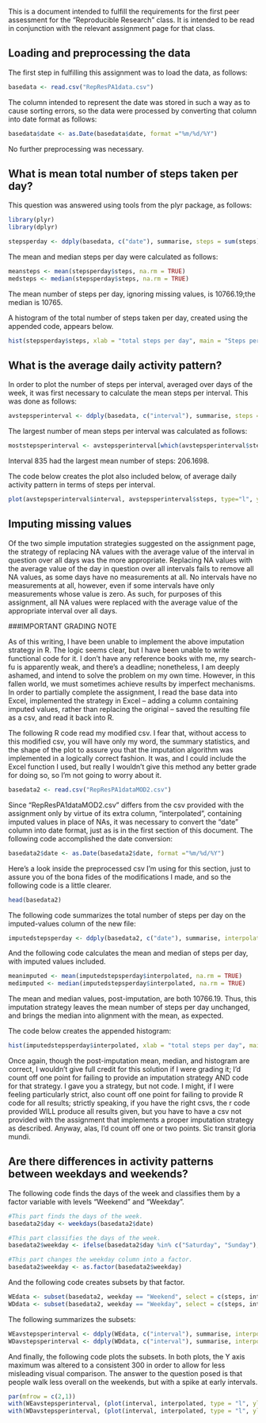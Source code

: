 This is a document intended to fulfill the requirements for the first peer assessment for the "Reproducible Research" class.  It is intended to be read in conjunction with the relevant assignment page for that class.  

## Loading and preprocessing the data

The first step in fulfilling this assignment was to load the data, as follows:     

```r
basedata <- read.csv("RepResPA1data.csv")
```

The column intended to represent the date was stored in such a way as to cause sorting errors, so the data were processed by converting that column into date format as follows:  

```r
basedata$date <- as.Date(basedata$date, format ="%m/%d/%Y")
```

No further preprocessing was necessary.  

## What is mean total number of steps taken per day?

This question was answered using tools from the plyr package, as follows:  

```r
library(plyr)
library(dplyr)

stepsperday <- ddply(basedata, c("date"), summarise, steps = sum(steps))
```

The mean and median steps per day were calculated as follows:  

```r
meansteps <- mean(stepsperday$steps, na.rm = TRUE)
medsteps <- median(stepsperday$steps, na.rm = TRUE)
```

The mean number of steps per day, ignoring missing values, is 10766.19;the median is 10765.  

A histogram of the total number of steps taken per day, created using the appended code, appears below.  

```r
hist(stepsperday$steps, xlab = "total steps per day", main = "Steps per day, missing values ignored")
```


## What is the average daily activity pattern?

In order to plot the number of steps per interval, averaged over days of the week, it was first necessary to calculate the mean steps per interval.  This was done as follows:  

```r
avstepsperinterval <- ddply(basedata, c("interval"), summarise, steps = mean(steps, na.rm = TRUE))
```

The largest number of mean steps per interval was calculated as follows:  

```r
moststepsperinterval <- avstepsperinterval[which(avstepsperinterval$steps == max(avstepsperinterval$steps)), ]
```

Interval 835 had the largest mean number of steps:  206.1698.  

The code below creates the plot also included below, of average daily activity pattern in terms of steps per interval.  

```r
plot(avstepsperinterval$interval, avstepsperinterval$steps, type="l", ylab = "steps", xlab = "interval", main = "Mean steps per interval")
```

## Imputing missing values

Of the two simple imputation strategies suggested on the assignment page, the strategy of replacing NA values with the average value of the interval in question over all days was the more appropriate.  Replacing NA values with the average value of the day in question over all intervals fails to remove all NA values, as some days have no measurements at all.  No intervals have no measurements at all, however, even if some intervals have only measurements whose value is zero.  As such, for purposes of this assignment, all NA values were replaced with the average value of the appropriate interval over all days.  

###IMPORTANT GRADING NOTE

As of this writing, I have been unable to implement the above imputation strategy in R.  The logic seems clear, but I have been unable to write functional code for it.  I don't have any reference books with me, my search-fu is apparently weak, and there's a deadline; nonetheless, I am deeply ashamed, and intend to solve the problem on my own time.  However, in this fallen world, we must sometimes achieve results by imperfect mechanisms.  In order to partially complete the assignment, I read the base data into Excel, implemented the strategy in Excel -- adding a column containing imputed values, rather than replacing the original -- saved the resulting file as a csv, and read it back into R.  

The following R code read my modified csv.  I fear that, without access to this modified csv, you will have only my word, the summary statistics, and the shape of the plot to assure you that the imputation algorithm was implemented in a logically correct fashion.  It was, and I could include the Excel function I used, but really I wouldn't give this method any better grade for doing so, so I'm not going to worry about it.  


```r
basedata2 <- read.csv("RepResPA1dataMOD2.csv")
```

Since "RepResPA1dataMOD2.csv" differs from the csv provided with the assignment only by virtue of its extra column, "interpolated", containing imputed values in place of NAs, it was necessary to convert the "date" column into date format, just as is in the first section of this document.  The following code accomplished the date conversion: 

```r
basedata2$date <- as.Date(basedata2$date, format ="%m/%d/%Y")
```

Here's a look inside the preprocessed csv I'm using for this section, just to assure you of the bona fides of the modifications I made, and so the following code is a little clearer.    

```r
head(basedata2)
```

The following code summarizes the total number of steps per day on the imputed-values column of the new file:  

```r
imputedstepsperday <- ddply(basedata2, c("date"), summarise, interpolated = sum(interpolated))
```

And the following code calculates the mean and median of steps per day, with imputed values included.  

```r
meanimputed <- mean(imputedstepsperday$interpolated, na.rm = TRUE)
medimputed <- median(imputedstepsperday$interpolated, na.rm = TRUE)
```

The mean and median values, post-imputation, are both 10766.19.  Thus, this imputation strategy leaves the mean number of steps per day unchanged, and brings the median into alignment with the mean, as expected.  

The code below creates the appended histogram:  

```r
hist(imputedstepsperday$interpolated, xlab = "total steps per day", main = "Steps/day, missing values imputed")
```

Once again, though the post-imputation mean, median, and histogram are correct, I wouldn't give full credit for this solution if I were grading it; I'd count off one point for failing to provide an imputation strategy AND code for that strategy.  I gave you a strategy, but not code.  I might, if I were feeling particularly strict, also count off one point for failing to provide R code for all results; strictly speaking, if you have the right csvs, the r code provided WILL produce all results given, but you have to have a csv not provided with the assignment that implements a proper imputation strategy as described.  Anyway, alas, I'd count off one or two points.  Sic transit gloria mundi.  

## Are there differences in activity patterns between weekdays and weekends?

The following code finds the days of the week and classifies them by a factor variable with levels "Weekend" and "Weekday".  


```r
#This part finds the days of the week.
basedata2$day <- weekdays(basedata2$date)

#This part classifies the days of the week.  
basedata2$weekday <- ifelse(basedata2$day %in% c("Saturday", "Sunday"), "Weekend", "Weekday")

#This part changes the weekday column into a factor.    
basedata2$weekday <- as.factor(basedata2$weekday)
```

And the following code creates subsets by that factor. 

```r
WEdata <- subset(basedata2, weekday == "Weekend", select = c(steps, interpolated, date, interval, day, weekday))
WDdata <- subset(basedata2, weekday == "Weekday", select = c(steps, interpolated, date, interval, day, weekday))
```

The following summarizes the subsets:  

```r
WEavstepsperinterval <- ddply(WEdata, c("interval"), summarise, interpolated = mean(interpolated))
WDavstepsperinterval <- ddply(WDdata, c("interval"), summarise, interpolated = mean(interpolated))
```

And finally, the following code plots the subsets.  In both plots, the Y axis maximum was altered to a consistent 300 in order to allow for less misleading visual comparison. The answer to the question posed is that people walk less overall on the weekends, but with a spike at early intervals.  

```r
par(mfrow = c(2,1))
with(WEavstepsperinterval, (plot(interval, interpolated, type = "l", ylab = "mean steps", ylim = c(0, 300), main = "Weekend mean steps per interval")))
with(WDavstepsperinterval, (plot(interval, interpolated, type = "l", ylab = "mean steps", ylim = c(0, 300), main = "Weekday mean steps per interval")))
```
